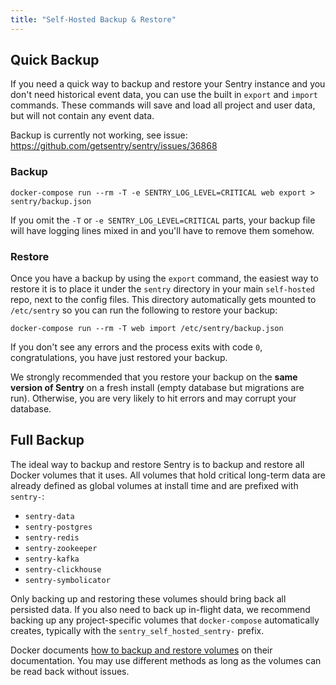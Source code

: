 ```yaml
---
title: "Self-Hosted Backup & Restore"
---
```


## Quick Backup

If you need a quick way to backup and restore your Sentry instance and you don't need historical event data, you can use the built in `export` and `import` commands. These commands will save and load all project and user data, but will not contain any event data.

Backup is currently not working, see issue: https://github.com/getsentry/sentry/issues/36868

### Backup

```shell
docker-compose run --rm -T -e SENTRY_LOG_LEVEL=CRITICAL web export > sentry/backup.json
```

<Alert title="Note" level="info"><markdown>
If you omit the `-T` or `-e SENTRY_LOG_LEVEL=CRITICAL` parts, your backup file will have logging lines mixed in and you'll have to remove them somehow.
</markdown></Alert>

### Restore

Once you have a backup by using the `export` command, the easiest way to restore it is to place it under the `sentry` directory in your main `self-hosted` repo, next to the config files. This directory automatically gets mounted to `/etc/sentry` so you can run the following to restore your backup:

```shell
docker-compose run --rm -T web import /etc/sentry/backup.json
```

If you don't see any errors and the process exits with code `0`, congratulations, you have just restored your backup.

<Alert level="warning">
We strongly recommended that you restore your backup on the <strong>same version of Sentry</strong> on a fresh install (empty database but migrations are run). Otherwise, you are very likely to hit errors and may corrupt your database.
</Alert>

## Full Backup

The ideal way to backup and restore Sentry is to backup and restore all Docker volumes that it uses. All volumes that hold critical long-term data are already defined as global volumes at install time and are prefixed with `sentry-`:

- `sentry-data`
- `sentry-postgres`
- `sentry-redis`
- `sentry-zookeeper`
- `sentry-kafka`
- `sentry-clickhouse`
- `sentry-symbolicator`

<Alert title="Note" level="info">
Only backing up and restoring these volumes should bring back all persisted data. If you also need to back up in-flight data, we recommend backing up any project-specific volumes that <code>docker-compose</code> automatically creates, typically with the <code>sentry_self_hosted_sentry-</code> prefix.
</Alert>

Docker documents [how to backup and restore volumes](https://docs.docker.com/storage/volumes/#backup-restore-or-migrate-data-volumes) on their documentation. You may use different methods as long as the volumes can be read back without issues.

